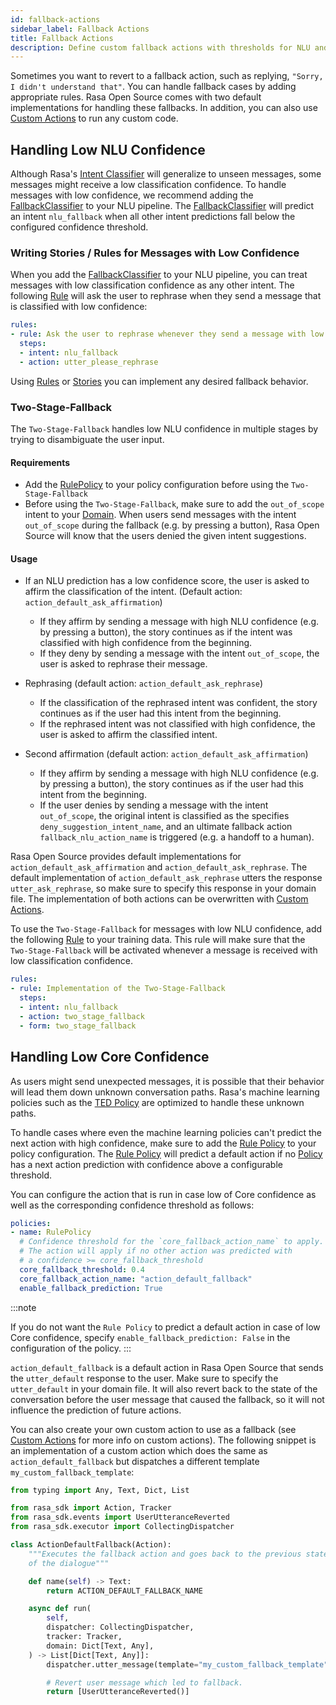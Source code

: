 ```yaml
---
id: fallback-actions
sidebar_label: Fallback Actions
title: Fallback Actions
description: Define custom fallback actions with thresholds for NLU and Core for letting your conversation fail gracefully with open source dialogue management.
---
```


Sometimes you want to revert to a fallback action, such as replying,
`"Sorry, I didn't understand that"`. You can handle fallback cases by adding appropriate
rules. Rasa Open Source comes with two default implementations for handling these
fallbacks.
In addition, you can also use [Custom Actions](./actions.mdx#custom-actions) to run any
custom code.

## Handling Low NLU Confidence

Although Rasa's [Intent Classifier](../nlu/components.mdx#intent-classifiers) will
generalize to unseen messages, some
messages might receive a low classification confidence.
To handle messages with low confidence, we recommend adding the
[FallbackClassifier](../nlu/components.mdx#fallbackclassifier) to your NLU pipeline.
The [FallbackClassifier](../nlu/components.mdx#fallbackclassifier) will
predict an intent `nlu_fallback` when all other intent predictions fall below
the configured confidence threshold.

### Writing Stories / Rules for Messages with Low Confidence

When you add the [FallbackClassifier](../nlu/components.mdx#fallbackclassifier)  to
your NLU pipeline, you can treat
messages with low classification confidence as any other intent. The following
[Rule](./rules.mdx) will ask the user to rephrase when they send a message that is
classified with low confidence:

```yaml
rules:
- rule: Ask the user to rephrase whenever they send a message with low NLU confidence
  steps:
  - intent: nlu_fallback
  - action: utter_please_rephrase
```

Using [Rules](./rules.mdx) or [Stories](./stories.mdx) you can implement any desired
fallback behavior.

### Two-Stage-Fallback

The `Two-Stage-Fallback` handles low NLU confidence in multiple stages
by trying to disambiguate the user input.

#### Requirements

* Add the [RulePolicy](./policies.mdx#rule-policy) to your policy configuration
  before using the `Two-Stage-Fallback`
* Before using the `Two-Stage-Fallback`, make sure to add the
  `out_of_scope` intent to your [Domain](./domains.mdx).
  When users send messages with
  the intent `out_of_scope` during the fallback (e.g. by pressing a button),
  Rasa Open Source will know that the users denied the given intent suggestions.

#### Usage

- If an NLU prediction has a low confidence score, the user is asked to affirm
  the classification of the intent.  (Default action:
  `action_default_ask_affirmation`)

    - If they affirm by sending a message with high NLU confidence (e.g. by pressing
      a button), the story continues as if the intent was classified
      with high confidence from the beginning.
    - If they deny by sending a message with the intent `out_of_scope`, the user is
      asked to rephrase their message.

- Rephrasing  (default action: `action_default_ask_rephrase`)

    - If the classification of the rephrased intent was confident, the story
      continues as if the user had this intent from the beginning.
    - If the rephrased intent was not classified with high confidence, the user
      is asked to affirm the classified intent.

- Second affirmation  (default action: `action_default_ask_affirmation`)

    - If they affirm by sending a message with high NLU confidence (e.g. by pressing
      a button), the story continues as if the user had this intent from the beginning.
    - If the user denies by sending a message with the intent `out_of_scope`, the
      original intent is classified as the specifies `deny_suggestion_intent_name`,
      and an ultimate fallback action `fallback_nlu_action_name` is
      triggered (e.g. a handoff to a human).

Rasa Open Source provides default implementations for
`action_default_ask_affirmation` and `action_default_ask_rephrase`.
The default implementation of `action_default_ask_rephrase` utters
the response `utter_ask_rephrase`, so make sure to specify this
response in your domain file.
The implementation of both actions can be overwritten with
[Custom Actions](./actions.mdx#custom-actions).

To use the `Two-Stage-Fallback` for messages with low NLU confidence, add the
following [Rule](./rules.mdx) to your training data. This rule will make sure that the
`Two-Stage-Fallback` will be activated whenever a message is received with
low classification confidence.

```yaml
rules:
- rule: Implementation of the Two-Stage-Fallback
  steps:
  - intent: nlu_fallback
  - action: two_stage_fallback
  - form: two_stage_fallback
```

## Handling Low Core Confidence

As users might send unexpected messages,
it is possible that their behavior will lead them down unknown conversation paths.
Rasa's machine learning policies such as the [TED Policy](./policies.mdx#ted-policy)
are optimized to handle these unknown paths.

To handle cases where even the machine learning policies can't predict the
next action with high confidence, make sure to add the
[Rule Policy](./policies.mdx#rule-policy) to your
policy configuration. The [Rule Policy](./policies.mdx#rule-policy) will predict a
default action if no [Policy](./policies.mdx) has a next action prediction with
confidence above a configurable threshold.

You can configure the action that is run in case low of Core confidence as well as
the corresponding confidence threshold as follows:

```yaml
policies:
- name: RulePolicy
  # Confidence threshold for the `core_fallback_action_name` to apply.
  # The action will apply if no other action was predicted with
  # a confidence >= core_fallback_threshold
  core_fallback_threshold: 0.4
  core_fallback_action_name: "action_default_fallback"
  enable_fallback_prediction: True
```

:::note

If you do not want the `Rule Policy` to predict a default action in case of low Core
confidence, specify `enable_fallback_prediction: False` in the configuration of the
policy.
:::


`action_default_fallback` is a default action in Rasa Open Source that sends the
`utter_default` response to the user. Make sure to specify
the `utter_default` in your domain file. It will also revert back to the
state of the conversation before the user message that caused the
fallback, so it will not influence the prediction of future actions.

You can also create your own custom action to use as a fallback (see
[Custom Actions](./actions.mdx#custom-actions) for more info on custom actions).
The following snippet is an implementation of a custom action which does the same as
`action_default_fallback` but dispatches a different template
`my_custom_fallback_template`:

```python
from typing import Any, Text, Dict, List

from rasa_sdk import Action, Tracker
from rasa_sdk.events import UserUtteranceReverted
from rasa_sdk.executor import CollectingDispatcher

class ActionDefaultFallback(Action):
    """Executes the fallback action and goes back to the previous state
    of the dialogue"""

    def name(self) -> Text:
        return ACTION_DEFAULT_FALLBACK_NAME

    async def run(
        self,
        dispatcher: CollectingDispatcher,
        tracker: Tracker,
        domain: Dict[Text, Any],
    ) -> List[Dict[Text, Any]]:
        dispatcher.utter_message(template="my_custom_fallback_template")

        # Revert user message which led to fallback.
        return [UserUtteranceReverted()]
```
